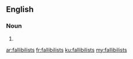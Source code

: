==English==

===Noun===
{{head|en|noun plural form}}

# {{plural of|fallibilist|lang=en}}

[[ar:fallibilists]]
[[fr:fallibilists]]
[[ku:fallibilists]]
[[my:fallibilists]]